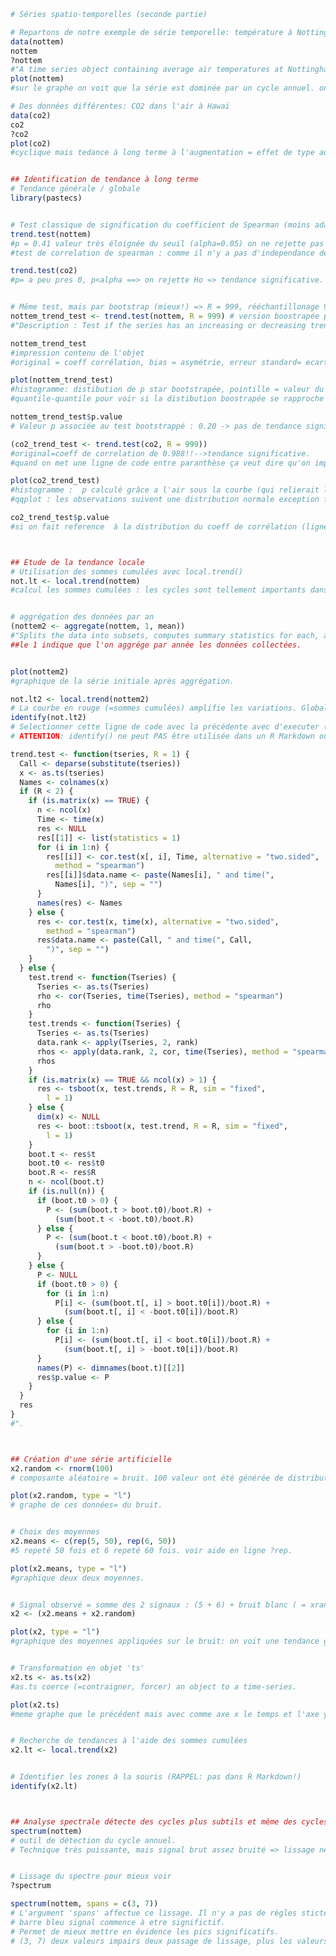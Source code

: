 ```r
# Séries spatio-temporelles (seconde partie)

# Repartons de notre exemple de série temporelle: température à Nottingham (NottinghamTemperature --= nottem)
data(nottem)
nottem
?nottem
#"A time series object containing average air temperatures at Nottingham Castle in degrees Fahrenheit for 20 years".
plot(nottem)
#sur le graphe on voit que la série est dominée par un cycle annuel. on a l impression qu'il y a des variations à l'intérieur du cycle.

# Des données différentes: CO2 dans l'air à Hawaï
data(co2)
co2
?co2
plot(co2)
#cyclique mais tedance à long terme à l'augmentation = effet de type additif.


## Identification de tendance à long terme
# Tendance générale / globale
library(pastecs)


# Test classique de signification du coefficient de Spearman (moins adapté pour les ts!)
trend.test(nottem)
#p = 0.41 valeur très éloignée du seuil (alpha=0.05) on ne rejette pas Ho (covariance vaut 0) alors variation de la variable en y par rapport à celle de la variable en x (le temps) n'est ni directe ni inverse ==> pas de tendance.
#test de correlation de spearman : comme il n'y a pas d'independance des observations la valeur de p est à prendre avec des pincettes. attention aux valeurs identiques : le test ne calcule pas une valeur p excate. Test valable uniquement si pas d'autocarrelation!!! 

trend.test(co2) 
#p= a peu pres 0, p<alpha ==> on rejette Ho => tendance significative.


# Même test, mais par bootstrap (mieux!) => R = 999, rééchantillonage 999x pour un total de 1000 fois car la première est la série initiale
nottem_trend_test <- trend.test(nottem, R = 999) # version boostrapée par ajout de l'argument R.
#"Description : Test if the series has an increasing or decreasing trend, using a non-parametric Spearman test between the observations and time. Usage = trend.test(tseries, R=1). Arguments = tseries	: a univariate or multivariate time series (a 'rts' object in Splus or a 'ts' object in R). R	: The number of time the series is/are resampled for a bootstrap test. If R1 (by default), an usual Spearman test is performed. If R > 1 then a bootstrap test is run".

nottem_trend_test 
#impression contenu de l'objet 
#original = coeff corrélation, bias = asymétrie, erreur standard= ecart-type par rapport à la distribution normale => le plus important c'est le graphique.

plot(nottem_trend_test)
#histogramme: distibution de p star bootstrapée, pointille = valeur du coeff de corrélation observé dans la série non réechantillone. plus le pointillé est extreme à gauche ou à droite dans la série plus on a tendance à penser que Ho est moins plausible=> tendance à rejetter Ho (=pas de tendance globale). p calculé grâce a l'air sous la courbe (qui relierait les sommets de tous les barres verticales de l'histogramme) aux extremités du pointillé.
#quantile-quantile pour voir si la distibution boostrapée se rapproche d'une distribution normal ou pas. Reponse=OUI si les observations (ronds noirs) suivent la droite en pointillé.

nottem_trend_test$p.value 
# Valeur p associée au test bootstrappé : 0.20 -> pas de tendance significative au seuil alpha de 5%.

(co2_trend_test <- trend.test(co2, R = 999))
#original=coeff de correlation de 0.988!!-->tendance significative.
#quand on met une ligne de code entre paranthèse ça veut dire qu'on imprime cette ligne de code; autrement dit, mettre les paranthèses nous évite de devoir reécrire la fonction pour qu'elle soit executée plus bas.

plot(co2_trend_test)
#histogramme :  p calculé grâce a l'air sous la courbe (qui relierait les sommets de tous les barres verticales de l'histogramme) aux extremités du pointillé. aire sous la courbe à l'extremité droite de l'histogramme est trèès faible, p<alpha==>on rejette Ho==> il y a une tendance significative. Ligne verticale pointillée éloingnée des barres verticales de l'histogramme. pointillé = valeur du coeff de corrélation observé dans la série non réechantillone. plus le pointillé est extreme à gauche ou à droite dans la série plus on a tendance à penser que Ho est moins plausible=> tendance à rejetter Ho (==>pas de tendance globale).
#qqplot : les observations suivent une distribution normale exception faite des premières et des dernières.

co2_trend_test$p.value
#si on fait reference  à la distribution du coeff de corrélation (ligne verticale pointillé dans l'histogramme), elle:::: est tres extreme à droite => valeur faible de p => p vaut zero ===> tendance très significative.



## Etude de la tendance locale
# Utilisation des sommes cumulées avec local.trend()
not.lt <- local.trend(nottem) 
#calcul les sommes cumulées : les cycles sont tellement importants dans la série qu'ils masquent des variations à plus long terme. le cycle annuel perturbe l'analyse PLURIannuelle =>on élimine ce signal cyclique en travaillant sur des moyennes annuelles? pour ce faire on aggrége.


# aggrégation des données par an
(nottem2 <- aggregate(nottem, 1, mean))
#"Splits the data into subsets, computes summary statistics for each, and returns the result in a convenient form."
##le 1 indique que l'on aggrége par année les données collectées.


plot(nottem2)
#graphique de la série initiale après aggrégation.

not.lt2 <- local.trend(nottem2)
# La courbe en rouge (=sommes cumulées) amplifie les variations. Globalement on a deux périodes: une avec des températues faibles l'autre avec temperatures fortes. Choisir manuellement les points à identifier. 
identify(not.lt2) 
# Selectionner cette ligne de code avec la précédente avec d'executer (Ctrl+Enter). Cliquer les points voulus (dans ce graphe-ci un point au début, un au milieu qd est T° très basses et un point à la fin), puis indiquer "finish"...
# ATTENTION: identify() ne peut PAS être utilisée dans un R Markdown ou Notebook. Cette fonction doit être utilisée seulement dans le fenêtre CONSOLE de R!!! Sinon voici le SCRIPT À AJOUTER POUR QUE ÇA MARCHE : "Note: trend.test() in pastecs does not work well with current version of R with the SciViews::R extension. This version corrects the problem :

trend.test <- function(tseries, R = 1) {
  Call <- deparse(substitute(tseries))
  x <- as.ts(tseries)
  Names <- colnames(x)
  if (R < 2) {
    if (is.matrix(x) == TRUE) {
      n <- ncol(x)
      Time <- time(x)
      res <- NULL
      res[[1]] <- list(statistics = 1)
      for (i in 1:n) {
        res[[i]] <- cor.test(x[, i], Time, alternative = "two.sided",
          method = "spearman")
        res[[i]]$data.name <- paste(Names[i], " and time(",
          Names[i], ")", sep = "")
      }
      names(res) <- Names
    } else {
      res <- cor.test(x, time(x), alternative = "two.sided",
        method = "spearman")
      res$data.name <- paste(Call, " and time(", Call,
        ")", sep = "")
    }
  } else {
    test.trend <- function(Tseries) {
      Tseries <- as.ts(Tseries)
      rho <- cor(Tseries, time(Tseries), method = "spearman")
      rho
    }
    test.trends <- function(Tseries) {
      Tseries <- as.ts(Tseries)
      data.rank <- apply(Tseries, 2, rank)
      rhos <- apply(data.rank, 2, cor, time(Tseries), method = "spearman")
      rhos
    }
    if (is.matrix(x) == TRUE && ncol(x) > 1) {
      res <- tsboot(x, test.trends, R = R, sim = "fixed",
        l = 1)
    } else {
      dim(x) <- NULL
      res <- boot::tsboot(x, test.trend, R = R, sim = "fixed",
        l = 1)
    }
    boot.t <- res$t
    boot.t0 <- res$t0
    boot.R <- res$R
    n <- ncol(boot.t)
    if (is.null(n)) {
      if (boot.t0 > 0) {
        P <- (sum(boot.t > boot.t0)/boot.R) +
          (sum(boot.t < -boot.t0)/boot.R)
      } else {
        P <- (sum(boot.t < boot.t0)/boot.R) +
          (sum(boot.t > -boot.t0)/boot.R)
      }
    } else {
      P <- NULL
      if (boot.t0 > 0) {
        for (i in 1:n)
          P[i] <- (sum(boot.t[, i] > boot.t0[i])/boot.R) +
            (sum(boot.t[, i] < -boot.t0[i])/boot.R)
      } else {
        for (i in 1:n)
          P[i] <- (sum(boot.t[, i] < boot.t0[i])/boot.R) +
            (sum(boot.t[, i] > -boot.t0[i])/boot.R)
      }
      names(P) <- dimnames(boot.t)[[2]]
      res$p.value <- P
    }
  }
  res
}
#".



## Création d'une série artificielle
x2.random <- rnorm(100) 
# composante aléatoire = bruit. 100 valeur ont été générée de distribution normale avec moyenne nulle et ecart type =1.

plot(x2.random, type = "l") 
# graphe de ces données= du bruit.


# Choix des moyennes
x2.means <- c(rep(5, 50), rep(6, 50))
#5 repeté 50 fois et 6 repeté 60 fois. voir aide en ligne ?rep.

plot(x2.means, type = "l")
#graphique deux deux moyennes.


# Signal observé = somme des 2 signaux : (5 + 6) + bruit blanc ( = xrandom)
x2 <- (x2.means + x2.random)

plot(x2, type = "l")
#graphique des moyennes appliquées sur le bruit: on voit une tendance générale  qui augmente légérement sur l'axe x(de la moyenne 5 à la moyenne 6).


# Transformation en objet 'ts'
x2.ts <- as.ts(x2)
#as.ts coerce (=contraigner, forcer) an object to a time-series.

plot(x2.ts)
#meme graphe que le précédent mais avec comme axe x le temps et l'axe y x2.ts=serie temporelle.


# Recherche de tendances à l'aide des sommes cumulées
x2.lt <- local.trend(x2)


# Identifier les zones à la souris (RAPPEL: pas dans R Markdown!)
identify(x2.lt)



## Analyse spectrale détecte des cycles plus subtils et même des cycles qui se surperposent. qlq soit le signal on peut le représenter par un ensemble de sinus et de cos de periode croissante avec une valeur d'amplitude adéquate à chaque signal. si amplitude des différentes composantes est faible alors signal faible et inversément.
spectrum(nottem) 
# outil de détection du cycle annuel.
# Technique très puissante, mais signal brut assez bruité => lissage nécessaire!


# Lissage du spectre pour mieux voir
?spectrum

spectrum(nottem, spans = c(3, 7))
# L'argument 'spans' affectue ce lissage. Il n'y a pas de règles stictes, il faut juste deux nombres impairs.
# barre bleu signal commence à etre significtif.
# Permet de mieux mettre en évidence les pics significatifs.
# (3, 7) deux valeurs impairs deux passage de lissage, plus les valeurs sont eleves plus le signal est lissé.
```

